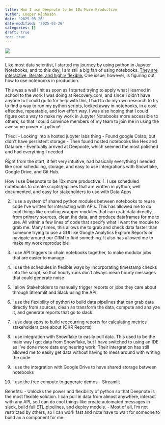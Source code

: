 ```yaml
---
title: How I use Deepnote to be 10x More Productive
author: Cooper Richason
date: '2025-03-26'
date-modified: '2025-03-26'
categories: []
draft: true
toc: true
---
```


![](default_header.png)

------------------------------------------------------------------------

Like most data scientist, I started my journey by using python in Jupyter Notebooks, and to this day, I am still a big fan of using notebooks. [They are interactive, literate, and highly flexible.](https://www.youtube.com/watch?v=9Q6sLbz37gk) One issue, however, is figuring out how to use notebooks in production.

This was a wall I hit as soon as I started trying to apply what I learned in school to the work I was doing at Recovery.com, and since I didn't have anyone to I could go to for help with this, I had to do my own research to try to find a way to run my python scripts, locked away in notebooks, in a cost effective, repeatable, and low effort way. I was also hoping that I could figure out a way to make my work in Jupyter Notebooks more accessible to others, so that I could convince members of my team to join me in using the awesome power of python!

Tried: - Looking into a hosted jupyter labs thing - Found google Colab, but didn't have persistent storage - Then found hosted notebooks like Hex and Datalore - Eventually arrived at Deepnote, which seemed the most polished and had everything I needed

Right from the start, it felt very intuitive, had basically everything I needed like cron scheduling, storage, and easy to use intergrations with Snowflake, Google Drive, and Git Hub.

How I use Deepnote to be 10x more productive: 1. I use scheduled notebooks to create scripts/piplines that are written in python, well documented, and easy for stakeholders to use with Data Apps

2.  I use a system of shared python modules between notebooks to reuse code I've written for interacting with APIs. This has allowed me to do cool things like creating wrapper modules that can grab data directly from primary sources, clean the data, and produce dataframes for me to use. All within a few lines of code that specify what I want the module to grab me. Many times, this allows me to grab and check data faster than someone trying to use a GUI like Google Analytics Explore Reports or navigate around our CRM to find something. It also has allowed me to make my work reproducible

3.  I use API triggers to chain notebooks together, to make modular jobs that are easier to manage

4.  I use the schedules in flexible ways by incorporating timestamp checks into the script, so that hourly runs don't always mean hourly messages that could generate noise

5.  I allow Stakeholders to manually trigger reports or jobs they care about through Streamlit and Slack using the API.

6.  I use the flexibility of python to build data pipelines that can grab data directly from sources, clean an transform the data, compute and analyze it, and generate reports that go to slack

7.  I use data apps to build reoccurring reports for calculating metrics stakeholders care about (OKR Reports)

8.  I use integration with Snowflake to easily pull data. This used to be the main way I got data from Snowflake, but I have switched to using an IDE as I've done more data engineering work. Their intergration has still allowed me to easily get data without having to mess around with writing the code

9.  I use the integration with Google Drive to have shared storage between notebooks

10. I use the free compute to generate demos - Streamlit

Benefits: - Unlocks the power and flexibility of python so that Deepnote is the most flexible solution. I can pull in data from almost anywhere, interact with any API, so I can do cool things like create automated messages in slack, build full ETL pipelines, and deploy models. - Most of all, I'm not restricted by others, so I can work fast and note have to wait for someone to build an a component for me.
